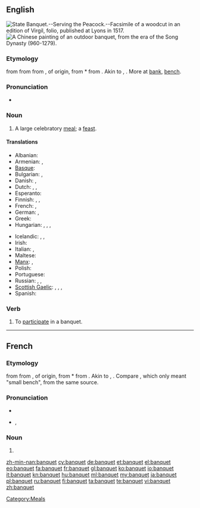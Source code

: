 ==English==
[[Image:State Banquet Serving the Peacock Fac simile of a Woodcut in an edition of Virgil folio published at Lyons in 1517.png|thumb|right|State Banquet.--Serving the Peacock.--Facsimile of a woodcut in an edition of Virgil, folio, published at Lyons in 1517.]]
[[Image:Song Dynasty Elegant Party.JPG|thumb|right|A Chinese painting of an outdoor banquet, from the era of the Song Dynasty (960-1279).]]

===Etymology===
{{etyl|enm}} {{term|banket|banket||lang=enm}} from {{etyl|frm}} {{term|banquet|banquet||lang=frm}} from {{etyl|it}} {{term|banchetto|banchetto|light repast between meals, snack eaten on a small bench|lit=a small bench|lang=it}} from {{term|banco|banco|bench|lang=it}}, of {{etyl|gem}} origin, from {{etyl|lng}} *{{term||bank, panch|bench|lang=lng}} from {{proto|Germanic|bankiz|bench|lang=en}}. Akin to {{etyl|goh|-}} {{term|bank|bank, banch|bench|lang=goh}}, {{etyl|ang|-}} {{term|benc|benc|bench|lang=ang}}. More at [[bank]], [[bench]].

===Pronunciation===
* {{audio|en-us-banquet.ogg|Audio (US)}}

===Noun===
{{en-noun}}

# A large celebratory [[meal]]; a [[feast]].

====Translations====
{{trans-top|a large celebratory meal; a feast}}
* Albanian: {{t+|sq|banket|xs=Albanian}}
* Armenian: {{t-|hy|խնջույք|tr=xnǰuyk’}}, {{t-|hy|քեֆ|tr=k’ef}}
* [[Basque]]: {{t|eu|oturuntza}}
* Bulgarian: {{t+|bg|банкет}},  {{t+|bg|пир}}
* Danish: {{t+|da|middag}}, {{t-|da|banket}}
* Dutch: {{t+|nl|banket|n}}, {{t|nl|feestmaal|n}}, {{t|nl|feestdis|m}}
* Esperanto: {{t-|eo|bankedo|xs=Esperanto}}
* Finnish: {{t-|fi|juhla-ateria}}, {{t-|fi|banketti}}, {{t-|fi|kestit}}
* French: {{t+|fr|banquet|m}}, {{t+|fr|festin|m}}
* German: {{t+|de|Festmahl|n}}, {{t+|de|Bankett|n}}
* Greek: {{t|el|ευωχία|f|tr=evochía|sc=Grek}}
* Hungarian: {{t+|hu|bankett}}, {{t|hu|díszebéd}}, {{t-|hu|díszvacsora}}, {{t+|hu|lakoma}}
{{trans-mid}}
* Icelandic: {{t|is|matarveisla|f}}, {{t|is|stórveisla|f}}, {{t|is|fjöldaveisla|f}}
* Irish: {{t-|ga|fleá|f|xs=Irish}}
* Italian: {{t|it|pranzo festivo|m}}, {{t-|it|banchetto|m}}
* Maltese: {{t|mt|ikla |f|xs=Maltese}}
* [[Manx]]: {{t+|gv|cuirrey|xs=Manx}}, {{t+|gv|fleah|xs=Manx}}
* Polish: {{t|pl|bankiet|m}}
* Portuguese: {{t+|pt|banquete}}
* Russian: {{t|ru|пирушка|f|sc=Cyrl}}, {{t|ru|празднество|n|sc=Cyrl}}, {{t|ru|празднование|n|sc=Cyrl}}
* [[Scottish Gaelic]]: {{t+|gd|bangaid|f|xs=Scottish Gaelic}}, {{t-|gd|cuirm|f|xs=Scottish Gaelic}}, {{t+|gd|fèisd|f|xs=Scottish Gaelic}}, {{t-|gd|fleadh|m|xs=Scottish Gaelic}}
* Spanish: {{t|es|comida festiva|f}}
{{trans-bottom}}

===Verb===
{{en-verb|banquets|banqueting|banqueted|banqueted}}

# To [[participate]] in a banquet.

[[Category:Meals]]

----

==French==

===Etymology===
{{etyl|frm|fr}} {{term|banquet|banquet||lang=frm}} from {{etyl|it|fr}} {{term|banchetto|banchetto|light repast between meals, snack eaten on a small bench|lit=a small bench|lang=it}} from {{term|banco|banco|bench|lang=it}}, of {{etyl|gem|fr}} origin, from {{etyl|lng|fr}} *{{term||bank, panch|bench|lang=lng}} from {{proto|Germanic|bankiz|bench|lang=fr}}. Akin to {{etyl|goh|-}} {{term|bank|bank, banch|bench|lang=goh}}, {{etyl|ang|-}} {{term|benc|benc|bench|lang=ang}}. Compare {{etyl|fro|fr}} {{term|banquet|banquet||lang=fro}}, which only meant "small bench", from the same {{etyl|gem|fr}} source.

===Pronunciation===
* {{audio|Fr-banquet.ogg|audio}}
* {{IPA|/bɑ̃.kɛ/|lang=fr}}, {{SAMPA|/bA~.kE/}}

===Noun===
{{fr-noun|m}}

# {{l|en|banquet}}

[[zh-min-nan:banquet]]
[[cy:banquet]]
[[de:banquet]]
[[et:banquet]]
[[el:banquet]]
[[eo:banquet]]
[[fa:banquet]]
[[fr:banquet]]
[[gl:banquet]]
[[ko:banquet]]
[[io:banquet]]
[[it:banquet]]
[[kn:banquet]]
[[hu:banquet]]
[[ml:banquet]]
[[my:banquet]]
[[ja:banquet]]
[[pl:banquet]]
[[ru:banquet]]
[[fi:banquet]]
[[ta:banquet]]
[[te:banquet]]
[[vi:banquet]]
[[zh:banquet]]